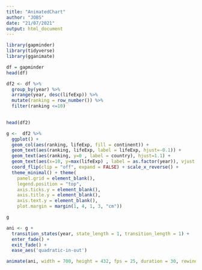 ---
title: "AnimatedChart"
author: "JOBS"
date: "21/07/2021"
output: html_document
---

```{r}
library(gapminder)
library(tidyverse)
library(gganimate)

df = gapminder
head(df)

df2 <- df %>%
  group_by(year) %>%
  arrange(year, desc(lifeExp)) %>%
  mutate(ranking = row_number()) %>%
  filter(ranking <=10)
  

head(df2)

g <-  df2 %>%
  ggplot() +
  geom_col(aes(ranking, lifeExp, fill = continent)) +
  geom_text(aes(ranking, lifeExp, label = lifeExp, hjust=-0.1)) +
  geom_text(aes(ranking, y=0 , label = country), hjust=1.1) + 
  geom_text(aes(x=10, y=max(lifeExp) , label = as.factor(year)), vjust = 0.2, alpha = 0.5,  col = "gray", size = 10) +
  coord_flip(clip = "off", expand = FALSE) + scale_x_reverse() +
  theme_minimal() + theme(
    panel.grid = element_blank(), 
    legend.position = "top",
    axis.ticks.y = element_blank(),
    axis.title.y = element_blank(),
    axis.text.y = element_blank(),
    plot.margin = margin(1, 4, 1, 3, "cm")) 

g

ani <- g +
  transition_states(year, state_length = 1, transition_length = 1) +
  enter_fade() +
  exit_fade() + 
  ease_aes('quadratic-in-out')

animate(ani, width = 700, height = 432, fps = 25, duration = 30, rewind = FALSE)


```

